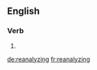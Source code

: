 ==English==

===Verb===
{{head|en}}

# {{present participle of|reanalyze|lang=en}}

[[de:reanalyzing]]
[[fr:reanalyzing]]